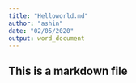 ```yaml
---
title: "Helloworld.md"
author: "ashin"
date: "02/05/2020"
output: word_document
---
```


## This is a markdown file


